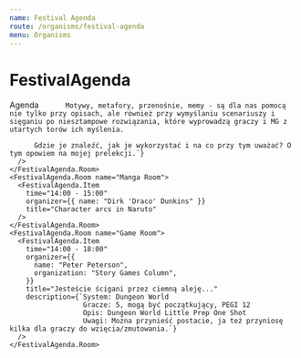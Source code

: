```yaml
---
name: Festival Agenda
route: /organisms/festival-agenda
menu: Organisms
---
```




# FestivalAgenda

<Playground>
  <Heading>Agenda</Heading>
  <FestivalAgenda id="agenda" sx={{ my: 4 }}>
    <FestivalAgenda.Room name="RPG Room">
      <FestivalAgenda.Item
        time="14:00 - 15:00"
        organizer={{ name: "Paul Kubrick" }}
        title="Agenda & Principles in PbtA Games"
        description={`Apocalypse World szturmem wbił się na arenę niezależnych gier RPG prezentując nowe podejście do grania narracyjnego. Od tego czasu powstało wiele gier bazując na jego podstawowych założeniach. Przyjrzymy się zasadom dla Mistrza Ceremonii z najbardziej popularnych gier na licencji Apocalypse World.`}
      />
      <FestivalAgenda.Item
        time="15:00 - 16:00"
        organizer={{ name: "Dirk 'Draco' Dunkins" }}
        title="Mechs vs Kaiju, a new setting for FATE Core"
      />
      <FestivalAgenda.Item time="16:00 - 17:30" title="Networking Break" />
      <FestivalAgenda.Item
        time="17:30 - 18:30"
        organizer={{ name: "John Radovit", organization: "Chapterhouse" }}
        title="Popkulturowe motywy na sesjach RPG"
        description={`
          "Gość wygląda na staromodnego, ale trochę diabolicznego, gentlemana - trochę jak mix Bonda i Draculi" - taki opis może na sesji zdziałać dużo więcej niż długie rozwodzenie się nad szczegółami stroju czy cechami twarzy NPC. Dlatego szukając kompromisu między byciem wyczerpująco zrozumiałym a płynnością sesji warto sięgnąć po utarte motywy, które każdemu kojarzą się z tym samym.
          
          Motywy, metafory, przenośnie, memy - są dla nas pomocą nie tylko przy opisach, ale również przy wymyślaniu scenariuszy i sięganiu po niesztampowe rozwiązania, które wyprowadzą graczy i MG z utartych torów ich myślenia.
          
          Gdzie je znaleźć, jak je wykorzystać i na co przy tym uważać? O tym opowiem na mojej prelekcji.`}
      />
    </FestivalAgenda.Room>
    <FestivalAgenda.Room name="Manga Room">
      <FestivalAgenda.Item
        time="14:00 - 15:00"
        organizer={{ name: "Dirk 'Draco' Dunkins" }}
        title="Character arcs in Naruto"
      />
    </FestivalAgenda.Room>
    <FestivalAgenda.Room name="Game Room">
      <FestivalAgenda.Item
        time="14:00 - 18:00"
        organizer={{
          name: "Peter Peterson",
          organization: "Story Games Column",
        }}
        title="Jesteście ścigani przez ciemną aleję..."
        description={`System: Dungeon World
                      Gracze: 5, mogą być początkujący, PEGI 12
                      Opis: Dungeon World Little Prep One Shot
                      Uwagi: Można przynieść postacie, ja też przyniosę kilka dla graczy do wzięcia/zmutowania.`}
      />
    </FestivalAgenda.Room>
  </FestivalAgenda>
</Playground>
